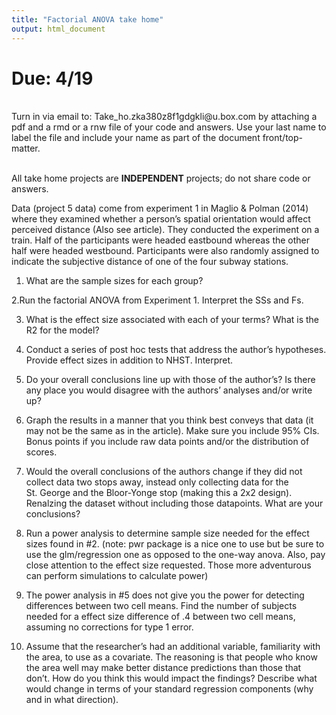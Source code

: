 ```yaml
---
title: "Factorial ANOVA take home"
output: html_document
---
```


# Due: 4/19
<br>
Turn in via email to: Take_ho.zka380z8f1gdgkli@u.box.com by attaching a pdf and a rmd or a rnw file of your code and answers. Use your last name to label the file and include your name as part of the document front/top-matter.

<br>
All take home projects are **INDEPENDENT** projects; do not share code or answers. 



Data (project 5 data) come from experiment 1 in Maglio & Polman (2014) where they examined whether a person’s spatial orientation would affect perceived distance (Also see article). They conducted the experiment on a train. Half of the participants were headed eastbound whereas the other half were headed westbound. Participants were also randomly assigned to indicate the subjective distance of one of the four subway stations.


1. What are the sample sizes for each group? 

2.Run the factorial ANOVA from Experiment 1. Interpret the SSs and Fs. 

3. What is the effect size associated with each of your terms? What is the R2 for the model? 

4. Conduct a series of post hoc tests that address the author's hypotheses. Provide effect sizes in addition to NHST. Interpret.  

5. Do your overall conclusions line up with those of the author's? Is there any place you would disagree with the authors' analyses and/or write up? 

6. Graph the results in a manner that you think best conveys that data (it may not be the same as in the article). Make sure you include 95% CIs. Bonus points if you include raw data points and/or the distribution of scores.

7. Would the overall conclusions of the authors change if they did not collect data two stops away, instead only collecting data for the St. George and the Bloor-Yonge stop (making this a 2x2 design). Renalzing the dataset without including those datapoints. What are your conclusions? 

8. Run a power analysis to determine sample size needed for the effect sizes found in #2. (note: pwr package is a nice one to use but be sure to use the glm/regression one as opposed to the one-way anova. Also, pay close attention to the effect size requested. Those more adventurous can perform simulations to calculate power)

9. The power analysis in #5 does not give you the power for detecting differences between two cell means. Find the number of subjects needed for a effect size difference of .4 between two cell means, assuming no corrections for type 1 error.  

10. Assume that the researcher's had an additional variable, familiarity with the area, to use as a covariate. The reasoning is that people who know the area well may make better distance predictions than those that don't. How do you think this would impact the findings? Describe what would change in terms of your standard regression components (why and in what direction). 



